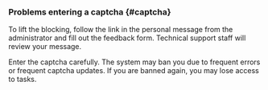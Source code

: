 ### Problems entering a captcha {#captcha}

<Cut title="I was banned">

To lift the blocking, follow the link in the personal message from the administrator and fill out the feedback form. Technical support staff will review your message.

Enter the captcha carefully. The system may ban you due to frequent errors or frequent captcha updates. If you are banned again, you may lose access to tasks.

</Cut>